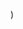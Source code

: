 
  <YouTubeLayout
    courseName="Whack-A-Mole"
    lessonName="Show Sprite"
    path={useRouter().pathname}
    showPrev
    showNext
    videoId="G-vBMH_wNr8"
  />
)
